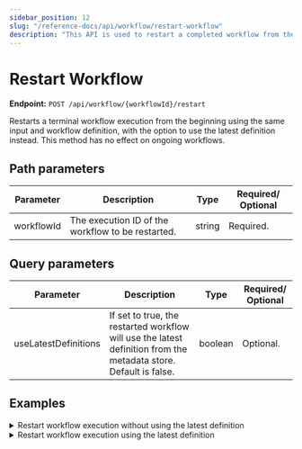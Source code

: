 ```yaml
---
sidebar_position: 12
slug: "/reference-docs/api/workflow/restart-workflow"
description: "This API is used to restart a completed workflow from the beginning using the same workflow input."
---
```



# Restart Workflow

**Endpoint:** `POST /api/workflow/{workflowId}/restart`

Restarts a terminal workflow execution from the beginning using the same input and workflow definition, with the option to use the latest definition instead. This method has no effect on ongoing workflows.

## Path parameters

| Parameter  | Description                                       | Type   | Required/ Optional |
| ---------- | ------------------------------------------------- | ------ | ------------------ |
| workflowId | The execution ID of the workflow to be restarted. | string | Required.          |

## Query parameters

| Parameter            | Description                                                                                                      | Type    | Required/ Optional |
| -------------------- | ---------------------------------------------------------------------------------------------------------------- | ------- | ------------------ |
| useLatestDefinitions | If set to true, the restarted workflow will use the latest definition from the metadata store. Default is false. | boolean | Optional.          |

## Examples

<details>
<summary>Restart workflow execution without using the latest definition</summary>

**Request**

```shell
curl -X 'POST' \
  'https://<YOUR_CLUSTER>/api/workflow/bf6ac066-d493-11ef-87b1-b2b27c52ebde/restart' \
  -H 'accept: */*' \
  -H 'X-Authorization: <TOKEN>' \
  -d ''
```

**Response**

Returns 204, indicating that the workflow execution has been restarted successfully.

</details>

<details>
<summary>Restart workflow execution using the latest definition</summary>

**Request**

```shell
curl -X 'POST' \
  'https://<YOUR_CLUSTER>/api/workflow/bf6ac066-d493-11ef-87b1-b2b27c52ebde/restart?useLatestDefinitions=true' \
  -H 'accept: */*' \
  -H 'X-Authorization: <TOKEN>' \
  -d ''
```

**Response**

Returns 204 No Content, indicating that the workflow execution has been restarted successfully.

</details>
